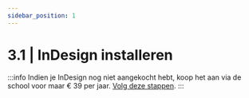 ```yaml
---
sidebar_position: 1
---
```



# 3.1 | InDesign installeren

:::info
Indien je InDesign nog niet aangekocht hebt, koop het aan via de school voor maar € 39 per jaar. [Volg deze stappen](/docs/extra/aankoop).
:::